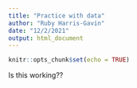 ```yaml
---
title: "Practice with data"
author: "Ruby Harris-Gavin"
date: "12/2/2021"
output: html_document
---
```


```r
knitr::opts_chunk$set(echo = TRUE)
```

Is this working??